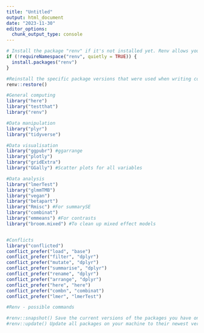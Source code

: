 ```yaml
---
title: "Untitled"
output: html_document
date: "2023-11-30"
editor_options: 
  chunk_output_type: console
---
```




```r

# Install the package "renv" if it's not installed yet. Renv allows you to reinstall the specific package versions that were used when writing code for this project. 
if (!requireNamespace("renv", quietly = TRUE)) {
  install.packages("renv")
}

#Reinstall the specific package versions that were used when writing code for this project. 
renv::restore()

#General computing
library("here")
library("testthat")
library("renv")

#Data manipulation
library("plyr")
library("tidyverse")

#Data visualisation
library("ggpubr") #ggarrange
library("plotly")
library("gridExtra")
library("GGally") #Scatter plots for all variables

#Data analysis
library("lmerTest")
library("glmmTMB")
library("vegan")
library("betapart")
library("Rmisc") #For summarySE
library("combinat")
library("emmeans") #For contrasts
library("broom.mixed") #To clean up mixed effect models


#Conflicts
library("conflicted")
conflict_prefer("load", "base")
conflict_prefer("filter", "dplyr")
conflict_prefer("mutate", "dplyr")
conflict_prefer("summarise", "dplyr")
conflict_prefer("rename", "dplyr")
conflict_prefer("arrange", "dplyr")
conflict_prefer("here", "here")
conflict_prefer("combn", "combinat")
conflict_prefer("lmer", "lmerTest")
```

```r

#Renv - possible commands

#renv::snapshot() Save the current versions of the packages you have on your machine. This is useful when you have changed the version of a package, installed, or uninstalled some packages. 
#renv::update() Update all packages on your machine to their newest version. Watch out: if you update all packages things might not work anymore. Only do so if you are okay with changing the code to adapt to new package versions.
```